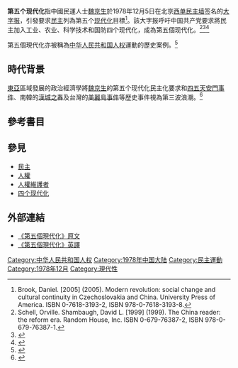 {{copyedit|time=2013-07-04T01:26:18+00:00}}
{{expand|time=2013-07-04T01:26:18+00:00}}
{{otheruses|other=[[中国共产党|中国共产党]]自[[2013年11月|2013年11月]]的[[中国共产党第十八届中央委员会第三次全体会议|十八届三中全会]]推行的政策|第五個現代化 (中国共产党)}}

'''第五个现代化'''指中國民運人士[[魏京生|魏京生]]於1978年12月5日在北京[[西单民主墙|西单民主墙]]签名的[[大字报|大字报]]，引發要求[[民主|民主]]列為第五个[[现代化|现代化]]目標<ref>Brook, Daniel. [2005] (2005). Modern revolution: social change and cultural continuity in Czechoslovakia and China. University Press of America. ISBN 0-7618-3193-2, ISBN 978-0-7618-3193-8.</ref>。該大字报呼吁中国共产党要求將民主加入工业、农业、科学技术和国防四个现代化，成為第五個现代化。<ref>Schell, Orville. Shambaugh, David L. [1999] (1999). The China reader: the reform era. Random House, Inc. ISBN 0-679-76387-2, ISBN 978-0-679-76387-1.</ref><ref name="趙鼎新2007">{{cite book|author=趙鼎新|title=國家, 社會關係與八九北京學運|url=http://books.google.com/books?id=4ZPcyozGbkgC&pg=PR15|accessdate=4 July 2013|year=2007|publisher=Chinese University Press|isbn=978-962-996-252-4|pages=15–}}</ref><ref>{{cite book|title=永遠的主題: 施明德與魏京生對談錄|url=http://books.google.com/books?id=rEpTBB5pFaoC&pg=PT117|accessdate=4 July 2013|year=2002|publisher=聯經出版|isbn=978-957-08-2529-9|pages=117–}}</ref>

第五個現代化亦被稱為[[中华人民共和国人权|中华人民共和国人权]]運動的歷史案例。<ref name="Seymour1980">{{cite book|author=James D. Seymour|title=The Fifth Modernization: China's Human Rights Movement, 1978-1979|url=http://books.google.com/books?id=GNggAQAAIAAJ|accessdate=23 June 2013|year=1980|publisher=Human Rights Publishing Group|isbn=978-0-930576-38-7}}</ref>

==時代背景==
[[東亞|東亞]]區域發展的政治經濟學將[[魏京生|魏京生]]的第五个现代化民主化要求和[[四五天安門事件|四五天安門事件]]、南韓的[[漢城之春|漢城之春]]及台灣的[[美麗島事件|美麗島事件]]等歷史事件視為第三波浪潮。<ref name="蔡東杰2007">{{cite book|author=蔡東杰|title=東亞區域發展的政治經濟學|url=http://books.google.com/books?id=dP06vYx8oAkC&pg=PA143|accessdate=4 July 2013|year=2007|publisher=五南圖書出版股份有限公司|isbn=978-957-11-4614-0|pages=143–}}</ref>

==參考書目==
{{reflist}}

==參見==
*[[民主|民主]]
*[[人權|人權]]
*[[人權維護者|人權維護者]]
*[[四个现代化|四个现代化]]

==外部連結==
*[https://weijingsheng.org/doc/cn/46.htm 《第五個現代化》原文]
*[https://weijingsheng.org/doc/en/THE%20FIFTH%20MODERNIZATION.html 《第五個現代化》英譯]

{{六四事件}}
{{中華人民共和國民主運動}}

[[Category:中华人民共和国人权|Category:中华人民共和国人权]]
[[Category:1978年中国大陆|Category:1978年中国大陆]]
[[Category:民主運動|Category:民主運動]]
[[Category:1978年12月|Category:1978年12月]]
[[Category:現代性|Category:現代性]]